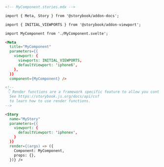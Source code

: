 ```md
<!-- MyComponent.stories.mdx -->

import { Meta, Story } from '@storybook/addon-docs';

import { INITIAL_VIEWPORTS } from '@storybook/addon-viewport';

import MyComponent from './MyComponent.svelte';

<Meta
  title="MyComponent"
  parameters={{
    viewport: {
      viewports: INITIAL_VIEWPORTS,
      defaultViewport: 'iphone6',
    },
  }}
  component={MyComponent} />

<!--
 👇 Render functions are a framework specific feature to allow you control on how the component renders.
  See https://storybook.js.org/docs/api/csf
  to learn how to use render functions.
-->

<Story
  name="MyStory"
  parameters={{
    viewport: {
      defaultViewport: 'iphonex',
    }
  }}
  render={(args) => ({
    Component: MyComponent,
    props: {},
  })} />
```